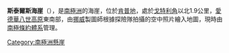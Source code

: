 {{coord|66|41|S|57|18|E|display=title}}

'''斯泰爾斯海崖'''（{{lang-nn|Styles Bluff}}），是[[南極洲|南極洲]]的海崖，位於[[肯普地|肯普地]]，處於[[戈特利角|戈特利角]]以北1.9公里，[[愛德華八世高原|愛德華八世高原]]東南部，由[[挪威|挪威]]製圖師根據探險隊拍攝的空中照片繪入地圖，現時由[[南極條約體系|南極條約體系]]管理。

[[Category:南極洲懸崖|Category:南極洲懸崖]]


{{Antarctica-geo-stub}}